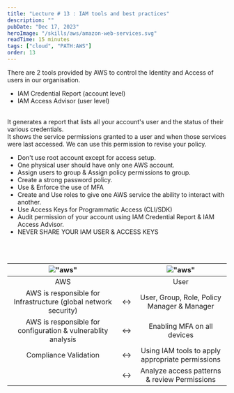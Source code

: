 ```yaml
---
title: "Lecture # 13 : IAM tools and best practices"
description: ""
pubDate: "Dec 17, 2023"
heroImage: "/skills/aws/amazon-web-services.svg"
readTime: 15 minutes
tags: ["cloud", "PATH:AWS"]
order: 13
---
```



<Section link="iam-security-tools" title="Security Tools Provided by IAM" />
There are 2 tools provided by AWS to control the Identity and Access of users in
our organisation.
<ul class="list-disc pl-6">
	<li>IAM Credential Report (account level)</li>
	<li>IAM Access Advisor (user level)</li>
</ul>

<br />
<Section link="iam-credential-report" title="IAM Credential Report" />
It generates a report that lists all your account's user and the status of their
various credentials.
<Section link="iam-access-advisor" title="IAM Access Advisor" />
It shows the service permissions granted to a user and when those services were
last accessed. We can use this permission to revise your policy.

<Section link="iam-access-advisor" title="IAM best Practice" />
<ul class="list-disc pl-6">
	<li>Don't use root account except for access setup.</li>
	<li>One physical user should have only one AWS account.</li>
	<li>Assign users to group & Assign policy permissions to group.</li>
	<li>Create a strong password policy.</li>
	<li>Use & Enforce the use of MFA</li>
	<li>
		Create and Use roles to give one AWS service the ability to interact with
		another.
	</li>
	<li>Use Access Keys for Programmatic Access (CLI/SDK)</li>
	<li>
		Audit permission of your account using IAM Credential Report & IAM Access
		Advisor.
	</li>
	<li>NEVER SHARE YOUR IAM USER & ACCESS KEYS</li>
</ul>
<br />
<Section link="srm-iam" title="Shared Responsiblity Model for IAM:" />
<br />

|   !["aws"](/content/cloud/aws/icons/amazon-web-services.svg)    |     | !["aws"](/content/cloud/aws/icons/Res_Authenticated-User_48_Light.svg) |
| :-------------------------------------------------------------: | --- | :--------------------------------------------------------------------: |
|                               AWS                               |     |                                  User                                  |
| AWS is responsible for Infrastructure (global network security) | ↔️  |              User, Group, Role, Policy Manager & Manager               |
|  AWS is responsible for configuration & vulnerablity analysis   | ↔️  |                      Enabling MFA on all devices                       |
|                      Compliance Validation                      | ↔️  |            Using IAM tools to apply appropriate permissions            |
|                                                                 | ↔️  |              Analyze access patterns & review Permissions              |

